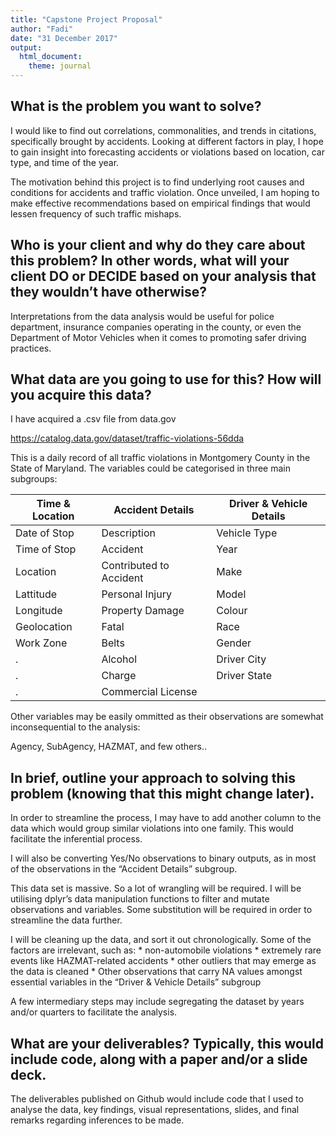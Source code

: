 ```yaml
---
title: "Capstone Project Proposal"
author: "Fadi"
date: "31 December 2017"
output: 
  html_document:
    theme: journal
---
```


## What is the problem you want to solve?

I would like to find out correlations, commonalities, and trends in citations, specifically brought by accidents. Looking at different factors in play, I hope to gain insight into forecasting accidents or violations based on location, car type, and time of the year.

The motivation behind this project is to find underlying root causes and conditions for accidents and traffic violation. Once unveiled, I am hoping to make effective recommendations based on empirical findings that would lessen frequency of such traffic mishaps.


## Who is your client and why do they care about this problem? In other words, what will your client DO or DECIDE based on your analysis that they wouldn’t have otherwise?

Interpretations from the data analysis would be useful for police department, insurance companies operating in the county, or even the Department of Motor Vehicles when it comes to promoting safer driving practices.

## What data are you going to use for this? How will you acquire this data?
I have acquired a .csv file from data.gov 

<https://catalog.data.gov/dataset/traffic-violations-56dda>

This is a daily record of all traffic violations in Montgomery County in the State of Maryland. The variables could be categorised in three main subgroups:

Time & Location| Accident Details  |  Driver & Vehicle Details |
--------| -------------------------|---------------------------|
Date of Stop | Description|  Vehicle Type|
Time of Stop | Accident  |  Year  |
Location |  Contributed to Accident | Make  |
Lattitude | Personal Injury | Model |
Longitude | Property Damage | Colour  |
Geolocation | Fatal   | Race  |
Work Zone | Belts  |  Gender  |
.         | Alcohol | Driver City |
.       | Charge | Driver State  |
.     |  Commercial License |   |

Other variables may be easily ommitted as their observations are somewhat inconsequential to the analysis:

Agency, SubAgency, HAZMAT, and few others..

## In brief, outline your approach to solving this problem (knowing that this might change later).

In order to streamline the process, I may have to add another column to the data which would group similar violations into one family. This would facilitate the inferential process.

I will also be converting Yes/No observations to binary outputs, as in most of the observations in the "Accident Details" subgroup.

This data set is massive. So a lot of wrangling will be required. I will be utilising dplyr's data manipulation functions to filter and mutate observations and variables. Some substitution will be required in order to streamline the data further.

I will be cleaning up the data, and sort it out chronologically. Some of the factors are irrelevant, such as:
* non-automobile violations
* extremely rare events like HAZMAT-related accidents
* other outliers that may emerge as the data is cleaned
* Other observations that carry NA values amongst essential variables in the "Driver & Vehicle Details" subgroup 

A few intermediary steps may include segregating the dataset by years and/or quarters to facilitate the analysis.

## What are your deliverables? Typically, this would include code, along with a paper and/or a slide deck.

The deliverables published on Github would include code that I used to analyse the data, key findings, visual representations, slides, and final remarks regarding inferences to be made.



